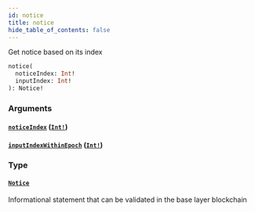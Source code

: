 ```yaml
---
id: notice
title: notice
hide_table_of_contents: false
---
```



Get notice based on its index

```graphql
notice(
  noticeIndex: Int!
  inputIndex: Int!
): Notice!
```


### Arguments

#### [`noticeIndex`](#) ([`Int!`](../../scalars/int))




#### [`inputIndexWithinEpoch`](#) ([`Int!`](../../scalars/int))




### Type

#### [`Notice`](../../objects/notice)

Informational statement that can be validated in the base layer blockchain
